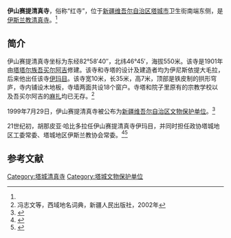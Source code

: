 {{文物保护单位
|名称 = 伊山赛提清真寺
|图片 = <!-- 使用图片 -->
|说明 = <!-- 图片说明 -->
|级别 = 省级
|省名 = 新疆维吾尔自治区
|市/县名 = <!-- 市县级文物保护单位所在市县的名称，全国重点和省级不要填 -->
|所在 = [[塔城市|塔城市]]
|坐标 =
|分类 = 古建筑
|时代 = 清
|编号 = 4-60
|登录 = 1999年7月29日
}}

'''伊山赛提清真寺'''，俗称“红寺”，位于[[新疆维吾尔自治区|新疆维吾尔自治区]][[塔城市|塔城市]]卫生街南端东侧，是[[伊斯兰教|伊斯兰教]][[清真寺|清真寺]]。<ref name=md/>

==简介==
伊山赛提清真寺坐标为东经82°58′40″，北纬46°45′，海拔550米。该寺是1901年由[[塔塔尔族|塔塔尔族]][[吾买尔阿吉·阿不都林|吾买尔阿吉]]修建。该寺和寺塔的设计及建造者均为伊尼斯依提大毛拉，后来他出任该寺[[伊玛目|伊玛目]]。该寺宽10米，长35米，高7米，顶部是铁皮制的拱形穹庐，寺内铺设木地板，寺墙两面共设18个窗户。寺塔和院子里原有的宗教学校以及吾买尔阿吉的[[麻扎|麻扎]]均已无存。<ref>冯志文等，西域地名词典，新疆人民出版社，2002年</ref>

1999年7月29日，伊山赛提清真寺被公布为[[新疆维吾尔自治区文物保护单位|新疆维吾尔自治区文物保护单位]]。<ref name=md>{{cite web| language =zh| publisher =新疆文物保护网| title =新疆维吾尔自治区第四批区级文物保护单位名单| url =http://www.xjwwbh.com/quanjiangwenwu/wenbaodanwei/2015/0425/305.html| author =| date =2014-11-10| accessdate =2014-11-10| deadurl =yes| archiveurl =https://web.archive.org/web/20161018231015/http://www.xjwwbh.com/quanjiangwenwu/wenbaodanwei/2015/0425/305.html| archivedate =2016-10-18}}</ref>

21世纪初，胡那皮亚·哈比多拉任伊山赛提清真寺伊玛目，并同时担任政协塔城地区工委常委、塔城地区伊斯兰教协会常委。<ref>{{Cite web |url=http://www.legaldaily.com.cn/locality/content/2014-04/23/content_5473064.htm?node=31260 |title=爱国宗教人士：努力消除负面影响 树立新疆人正面形象，法制网，2014-04-23 |accessdate=2016-10-14 |archive-date=2016-10-18 |archive-url=https://web.archive.org/web/20161018221109/http://www.legaldaily.com.cn/locality/content/2014-04/23/content_5473064.htm?node=31260 |dead-url=no }}</ref><ref>{{Cite web |url=http://www.xjtc.gov.cn/info/1187/11259.htm |title=塔城市：检查指导清真寺工作，塔城地区政府网，2013-07-08 |access-date=2016-10-14 |archive-url=https://web.archive.org/web/20161018233718/http://www.xjtc.gov.cn/info/1187/11259.htm |archive-date=2016-10-18 |dead-url=yes }}</ref>

==参考文献==
{{reflist}}

[[Category:塔城清真寺|Category:塔城清真寺]]
[[Category:塔城文物保护单位|Category:塔城文物保护单位]]